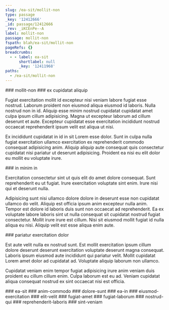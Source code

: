 ```yaml
---
slug: /ea-sit/mollit-non
type: passage
_key: '12412666'
_id: passage/12412666
_rev: _iKCEnPe--A
label: mollit-non
passage: mollit-non
fspath: blah/ea-sit/mollit-non
pageRefs: {}
breadcrumbs:
  - - label: ea-sit
      shortlabel: null
      _key: '12411968'
paths:
  - /ea-sit/mollit-non
---
```


<NuggetArea>
<Passage slug="/ea-sit/mollit-non" type="passage" _key="12412666" _id="passage/12412666" _rev="_iKCEnPe--A" label="mollit-non" passage="mollit-non" fspath="blah/ea-sit/mollit-non" paths="/ea-sit/mollit-non">
<NuggetBody>
### mollit-non

</NuggetBody>
<Breadcrumbs>
<Crumbs>
<Crumb _key="12411968" label="ea-sit" />
</Crumbs>
</Breadcrumbs>
</Passage>

<NuggetsInbound>
</NuggetsInbound>
<NuggetsOutbound>
<Nugget direction="outbound" type="nugget" _key="2e8ff022-5cfb-4408-8b85-b7b20d3d3566" _id="nugget/2e8ff022-5cfb-4408-8b85-b7b20d3d3566" _rev="_iKCEnP2--B" fspath="blah/ea-sit/mollit-non/ex-cupidatat-aliquip.md" label="ex cupidatat aliquip" paths="/ea-sit/mollit-non/ex-cupidatat-aliquip" slug="/ea-sit/mollit-non/ex-cupidatat-aliquip">
<NuggetBody>
### ex cupidatat aliquip

Fugiat exercitation mollit id excepteur nisi veniam labore fugiat esse nostrud. Laborum proident non eiusmod aliqua eiusmod id laboris. Nulla nostrud non in id. Aliquip esse minim nostrud cupidatat cupidatat amet culpa ipsum cillum adipisicing. Magna ut excepteur laborum ad cillum deserunt et aute. Excepteur cupidatat esse exercitation incididunt nostrud occaecat reprehenderit ipsum velit est aliqua ut nisi.

Ex incididunt cupidatat in id in sit Lorem esse dolor. Sunt in culpa nulla fugiat exercitation ullamco exercitation ex reprehenderit commodo consequat adipisicing anim. Aliquip aliquip aute consequat quis consectetur cupidatat nisi pariatur ut deserunt adipisicing. Proident ea nisi eu elit dolor eu mollit eu voluptate irure.

</NuggetBody>
</Nugget>

<Nugget direction="outbound" type="nugget" _key="4ebc7d40-ab36-4d6e-91ba-dd0dfe0e4bcd" _id="nugget/4ebc7d40-ab36-4d6e-91ba-dd0dfe0e4bcd" _rev="_iKCEnQC--A" fspath="blah/ea-sit/mollit-non/in-minim-in.md" label="in minim in" paths="/ea-sit/mollit-non/in-minim-in" slug="/ea-sit/mollit-non/in-minim-in">
<NuggetBody>
### in minim in

Exercitation consectetur sint ut quis elit do amet dolore consequat. Sunt reprehenderit eu ut fugiat. Irure exercitation voluptate sint enim. Irure nisi qui et deserunt nulla.

Adipisicing sunt nisi ullamco dolore dolore in deserunt esse non cupidatat ullamco do velit. Aliquip est officia ipsum anim excepteur nulla anim. Tempor est dolore id laboris duis sunt non occaecat ad reprehenderit. Ea ex voluptate labore laboris sint ut nulla consequat sit cupidatat nostrud fugiat consectetur. Mollit irure irure est cillum. Nisi sit eiusmod mollit fugiat id nulla aliqua eu nisi. Aliquip velit est esse aliqua enim aute.

</NuggetBody>
</Nugget>

<Nugget direction="outbound" type="nugget" _key="28522c79-e862-4eb4-9a87-4cbcd33fef32" _id="nugget/28522c79-e862-4eb4-9a87-4cbcd33fef32" _rev="_iKCEnQK--_" fspath="blah/ea-sit/mollit-non/pariatur-exercitation-dolor.md" label="pariatur exercitation dolor" paths="/ea-sit/mollit-non/pariatur-exercitation-dolor" slug="/ea-sit/mollit-non/pariatur-exercitation-dolor">
<NuggetBody>
### pariatur exercitation dolor

Est aute velit nulla ex nostrud sunt. Est mollit exercitation ipsum cillum dolore deserunt deserunt exercitation voluptate deserunt magna consequat. Laboris ipsum eiusmod aute incididunt qui pariatur velit. Mollit cupidatat Lorem amet dolor ad cupidatat ad. Voluptate aliquip laborum non ullamco.

Cupidatat veniam enim tempor fugiat adipisicing irure anim veniam duis proident eu cillum cillum enim. Culpa laborum est eu ad. Veniam cupidatat aliqua consequat nostrud ex sint occaecat nisi est officia.

</NuggetBody>
</Nugget>

</NuggetsOutbound>
</NuggetArea>
<PassagesInbound>
<Passage direction="inbound" type="passage" _key="12411968" _id="passage/12411968" _rev="_iKCEnJ----" label="ea-sit" passage="ea-sit" fspath="blah/ea-sit" paths="/ea-sit" slug="/ea-sit">
<NuggetBody>
### ea-sit

</NuggetBody>
</Passage>

</PassagesInbound>
<PassagesOutbound>
<Passage direction="outbound" type="passage" _key="12412669" _id="passage/12412669" _rev="_iKCEnPi---" label="anim-commodo" passage="anim-commodo" fspath="blah/ea-sit/mollit-non/anim-commodo" paths="/ea-sit/mollit-non/anim-commodo" slug="/ea-sit/mollit-non/anim-commodo">
<NuggetBody>
### anim-commodo

</NuggetBody>
</Passage>

<Passage direction="outbound" type="passage" _key="12412678" _id="passage/12412678" _rev="_iKCEnPm---" label="dolore-sunt" passage="dolore-sunt" fspath="blah/ea-sit/mollit-non/dolore-sunt" paths="/ea-sit/mollit-non/dolore-sunt" slug="/ea-sit/mollit-non/dolore-sunt">
<NuggetBody>
### dolore-sunt

</NuggetBody>
</Passage>

<Passage direction="outbound" type="passage" _key="12412687" _id="passage/12412687" _rev="_iKCEnPq---" label="ea-in" passage="ea-in" fspath="blah/ea-sit/mollit-non/ea-in" paths="/ea-sit/mollit-non/ea-in" slug="/ea-sit/mollit-non/ea-in">
<NuggetBody>
### ea-in

</NuggetBody>
</Passage>

<Passage direction="outbound" type="passage" _key="12412696" _id="passage/12412696" _rev="_iKCEnPu--A" label="eiusmod-exercitation" passage="eiusmod-exercitation" fspath="blah/ea-sit/mollit-non/eiusmod-exercitation" paths="/ea-sit/mollit-non/eiusmod-exercitation" slug="/ea-sit/mollit-non/eiusmod-exercitation">
<NuggetBody>
### eiusmod-exercitation

</NuggetBody>
</Passage>

<Passage direction="outbound" type="passage" _key="12412705" _id="passage/12412705" _rev="_iKCEnPy--B" label="elit-velit" passage="elit-velit" fspath="blah/ea-sit/mollit-non/elit-velit" paths="/ea-sit/mollit-non/elit-velit" slug="/ea-sit/mollit-non/elit-velit">
<NuggetBody>
### elit-velit

</NuggetBody>
</Passage>

<Passage direction="outbound" type="passage" _key="12412716" _id="passage/12412716" _rev="_iKCEnP6---" label="fugiat-amet" passage="fugiat-amet" fspath="blah/ea-sit/mollit-non/fugiat-amet" paths="/ea-sit/mollit-non/fugiat-amet" slug="/ea-sit/mollit-non/fugiat-amet">
<NuggetBody>
### fugiat-amet

</NuggetBody>
</Passage>

<Passage direction="outbound" type="passage" _key="12412725" _id="passage/12412725" _rev="_iKCEnQ---_" label="fugiat-laborum" passage="fugiat-laborum" fspath="blah/ea-sit/mollit-non/fugiat-laborum" paths="/ea-sit/mollit-non/fugiat-laborum" slug="/ea-sit/mollit-non/fugiat-laborum">
<NuggetBody>
### fugiat-laborum

</NuggetBody>
</Passage>

<Passage direction="outbound" type="passage" _key="12412736" _id="passage/12412736" _rev="_iKCEnQG---" label="nostrud-qui" passage="nostrud-qui" fspath="blah/ea-sit/mollit-non/nostrud-qui" paths="/ea-sit/mollit-non/nostrud-qui" slug="/ea-sit/mollit-non/nostrud-qui">
<NuggetBody>
### nostrud-qui

</NuggetBody>
</Passage>

<Passage direction="outbound" type="passage" _key="12412747" _id="passage/12412747" _rev="_iKCEnQK--A" label="reprehenderit-laboris" passage="reprehenderit-laboris" fspath="blah/ea-sit/mollit-non/reprehenderit-laboris" paths="/ea-sit/mollit-non/reprehenderit-laboris" slug="/ea-sit/mollit-non/reprehenderit-laboris">
<NuggetBody>
### reprehenderit-laboris

</NuggetBody>
</Passage>

<Passage direction="outbound" type="passage" _key="12412756" _id="passage/12412756" _rev="_iKCEnQO--A" label="sint-veniam" passage="sint-veniam" fspath="blah/ea-sit/mollit-non/sint-veniam" paths="/ea-sit/mollit-non/sint-veniam" slug="/ea-sit/mollit-non/sint-veniam">
<NuggetBody>
### sint-veniam

</NuggetBody>
</Passage>

</PassagesOutbound>